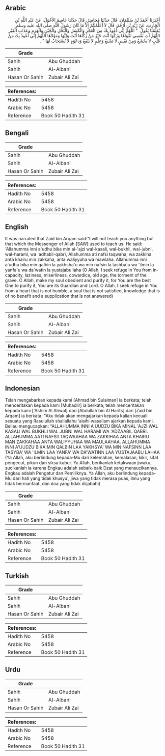 ## Arabic


<div dir="rtl" lang="ar" style={{fontSize:'larger',backgroundColor:'#f8f9fa',padding:20}}>
أَخْبَرَنَا أَحْمَدُ بْنُ سُلَيْمَانَ، قَالَ حَدَّثَنَا مُحَاضِرٌ، قَالَ حَدَّثَنَا عَاصِمٌ الأَحْوَلُ، عَنْ عَبْدِ اللَّهِ بْنِ الْحَارِثِ، عَنْ زَيْدِ بْنِ أَرْقَمَ، قَالَ لاَ أُعَلِّمُكُمْ إِلاَّ مَا كَانَ رَسُولُ اللَّهِ صلى الله عليه وسلم يُعَلِّمُنَا يَقُولُ ‏ "‏ اللَّهُمَّ إِنِّي أَعُوذُ بِكَ مِنَ الْعَجْزِ وَالْكَسَلِ وَالْبُخْلِ وَالْجُبْنِ وَالْهَرَمِ وَعَذَابِ الْقَبْرِ اللَّهُمَّ آتِ نَفْسِي تَقْوَاهَا وَزَكِّهَا أَنْتَ خَيْرُ مَنْ زَكَّاهَا أَنْتَ وَلِيُّهَا وَمَوْلاَهَا اللَّهُمَّ إِنِّي أَعُوذُ بِكَ مِنْ قَلْبٍ لاَ يَخْشَعُ وَمِنْ نَفْسٍ لاَ تَشْبَعُ وَعِلْمٍ لاَ يَنْفَعُ وَدَعْوَةٍ لاَ يُسْتَجَابُ لَهَا ‏"‏ ‏.‏
</div>
<div style={{backgroundColor:'#f8f9fa',padding:20, marginBottom: 10}}><table> <thead> <tr> <th>Grade</th> <th></th> </tr> </thead> <tbody> <tr><td>Sahih</td><td>Abu Ghuddah</td></tr><tr><td>Sahih</td><td>Al-Albani</td></tr><tr><td>Hasan Or Sahih</td><td>Zubair Ali Zai</td></tr></tbody></table><table> <thead> <tr> <th>References:</th> <th></th> </tr> </thead> <tbody><tr><td>Hadith No</td><td>5458</td></tr><tr><td>Arabic No</td><td>5458</td></tr><tr><td>Reference</td><td>Book 50 Hadith 31</td></tr></tbody></table></div>

## Bengali


<div dir="ltr" lang="bn" style={{fontSize:'larger',backgroundColor:'#f8f9fa',padding:20}}>

</div>
<div style={{backgroundColor:'#f8f9fa',padding:20, marginBottom: 10}}><table> <thead> <tr> <th>Grade</th> <th></th> </tr> </thead> <tbody> <tr><td>Sahih</td><td>Abu Ghuddah</td></tr><tr><td>Sahih</td><td>Al-Albani</td></tr><tr><td>Hasan Or Sahih</td><td>Zubair Ali Zai</td></tr></tbody></table><table> <thead> <tr> <th>References:</th> <th></th> </tr> </thead> <tbody><tr><td>Hadith No</td><td>5458</td></tr><tr><td>Arabic No</td><td>5458</td></tr><tr><td>Reference</td><td>Book 50 Hadith 31</td></tr></tbody></table></div>

## English


<div dir="ltr" lang="en" style={{fontSize:'larger',backgroundColor:'#f8f9fa',padding:20}}>
It was narrated that Zaid bin Arqam said:"I will not teach you anything but that which the Messenger of Allah [SAW] used to teach us. He said: 'Allahumma inni a'udhu bika min al-'ajzi wal-kasali, wal-bukhli, wal-jubni, wal-harami, wa 'adhabil-qabri, Allahumma ati nafsi taqwaha, wa zakkiha anta khairu min zakkaha, anta waliyyuha wa mawlaha. Allahumma inni a'udhu bika min qalbin la yakhsha'u wa min nafsin la tashba'u wa 'ilmin la yanfa'u wa da'watin la yustajabu laha (O Allah, I seek refuge in You from incapacity, laziness, miserliness, cowardice, old age, the torment of the grave. O Allah, make my soul obedient and purify it, for You are the best One to purify it, You are its Guardian and Lord. O Allah, I seek refuge in You from a heart that is not humble, a soul that is not satisfied, knowledge that is of no benefit and a supplication that is not answered)
</div>
<div style={{backgroundColor:'#f8f9fa',padding:20, marginBottom: 10}}><table> <thead> <tr> <th>Grade</th> <th></th> </tr> </thead> <tbody> <tr><td>Sahih</td><td>Abu Ghuddah</td></tr><tr><td>Sahih</td><td>Al-Albani</td></tr><tr><td>Hasan Or Sahih</td><td>Zubair Ali Zai</td></tr></tbody></table><table> <thead> <tr> <th>References:</th> <th></th> </tr> </thead> <tbody><tr><td>Hadith No</td><td>5458</td></tr><tr><td>Arabic No</td><td>5458</td></tr><tr><td>Reference</td><td>Book 50 Hadith 31</td></tr></tbody></table></div>

## Indonesian


<div dir="ltr" lang="id" style={{fontSize:'larger',backgroundColor:'#f8f9fa',padding:20}}>
Telah mengabarkan kepada kami [Ahmad bin Sulaiman] ia berkata; telah menceritakan kepada kami [Muhadlir] ia berkata; telah menceritakan kepada kami ['Ashim Al Ahwal] dari [Abdullah bin Al Harits] dari [Zaid bin Arqam] ia berkata; "Aku tidak akan mengajarkan kepada kalian kecuali sesuatu yang Rasulullah shallallahu 'alaihi wasallam ajarkan kepada kami. Beliau mengucapkan: "ALLAHUMMA INNI A'UUDZU BIKA MINAL 'AJZI WAL KASALI WAL BUKHLI WAL JUBNI WAL HARAMI WA 'ADZAABIL QABRI. ALLAHUMMA AATI NAFSII TAQWAAHAA WA ZAKKIHAA ANTA KHAIRU MAN ZAKKAHAA ANTA WALIYYUHAA WA MAULAAHAA. ALLAHUMMA INNI A'UUDZU BIKA MIN QALBIN LAA YAKHSYA' WA MIN NAFSINN LAA TASYBA' WA 'ILMIN LAA YANFA' WA DA'WATINN LAA YUSTAJAABU LAHAA (Ya Allah, aku berlindung kepada-Mu dari kelemahan, kemalasan, kikir, sifat pengecut, pikun dan siksa kubur. Ya Allah, berikanlah ketakwaan jiwaku, sucikanlah ia karena Engkau adalah sebaik-baik Dzat yang mensucikannya. Engkau adalah Pengatur dan Pemiliknya. Ya Allah, aku berlindung kepada-Mu dari hati yang tidak khusyu', jiwa yang tidak merasa puas, ilmu yang tidak bermanfaat, dan doa yang tidak diijabahi)
</div>
<div style={{backgroundColor:'#f8f9fa',padding:20, marginBottom: 10}}><table> <thead> <tr> <th>Grade</th> <th></th> </tr> </thead> <tbody> <tr><td>Sahih</td><td>Abu Ghuddah</td></tr><tr><td>Sahih</td><td>Al-Albani</td></tr><tr><td>Hasan Or Sahih</td><td>Zubair Ali Zai</td></tr></tbody></table><table> <thead> <tr> <th>References:</th> <th></th> </tr> </thead> <tbody><tr><td>Hadith No</td><td>5458</td></tr><tr><td>Arabic No</td><td>5458</td></tr><tr><td>Reference</td><td>Book 50 Hadith 31</td></tr></tbody></table></div>

## Turkish


<div dir="ltr" lang="tr" style={{fontSize:'larger',backgroundColor:'#f8f9fa',padding:20}}>

</div>
<div style={{backgroundColor:'#f8f9fa',padding:20, marginBottom: 10}}><table> <thead> <tr> <th>Grade</th> <th></th> </tr> </thead> <tbody> <tr><td>Sahih</td><td>Abu Ghuddah</td></tr><tr><td>Sahih</td><td>Al-Albani</td></tr><tr><td>Hasan Or Sahih</td><td>Zubair Ali Zai</td></tr></tbody></table><table> <thead> <tr> <th>References:</th> <th></th> </tr> </thead> <tbody><tr><td>Hadith No</td><td>5458</td></tr><tr><td>Arabic No</td><td>5458</td></tr><tr><td>Reference</td><td>Book 50 Hadith 31</td></tr></tbody></table></div>

## Urdu


<div dir="rtl" lang="ur" style={{fontSize:'larger',backgroundColor:'#f8f9fa',padding:20}}>

</div>
<div style={{backgroundColor:'#f8f9fa',padding:20, marginBottom: 10}}><table> <thead> <tr> <th>Grade</th> <th></th> </tr> </thead> <tbody> <tr><td>Sahih</td><td>Abu Ghuddah</td></tr><tr><td>Sahih</td><td>Al-Albani</td></tr><tr><td>Hasan Or Sahih</td><td>Zubair Ali Zai</td></tr></tbody></table><table> <thead> <tr> <th>References:</th> <th></th> </tr> </thead> <tbody><tr><td>Hadith No</td><td>5458</td></tr><tr><td>Arabic No</td><td>5458</td></tr><tr><td>Reference</td><td>Book 50 Hadith 31</td></tr></tbody></table></div>